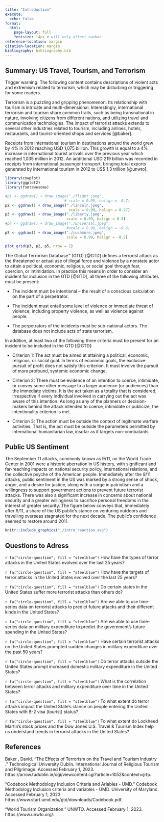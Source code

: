 ```yaml
---
title: "Introduction"
execute:
  echo: false
format:
  html:
    page-layout: full
    fontsize: 14px # will only affect navbar
reference-location: margin
citation-location: margin
bibliography: bibliography.bib
---
```


## Summary: US Travel, Tourism, and Terrorism

::: {.callout-warning icon=true appearance="default"}
Trigger warning: The following content contains descriptions of violent acts and extremism related to terrorism, which may be disturbing or triggering for some readers.
:::

Terrorism is a puzzling and gripping phenomenon. Its relationship with tourism is intricate and multi-dimensional. Interestingly, international terrorism and tourism share common traits, such as being transnational in nature, involving citizens from different nations, and utilizing travel and communication technologies. The impact of terrorist attacks extends to several other industries related to tourism, including airlines, hotels, restaurants, and tourist-oriented shops and services [@baker].

Receipts from international tourism in destinations around the world grew by 4% in 2012 reaching USD 1,075 billion. This growth is equal to a 4% increase in international tourist arrivals over the previous year which reached 1,035 million in 2012. An additional USD 219 billion was recorded in receipts from international passenger transport, bringing total exports generated by international tourism in 2012 to US\$ 1.3 trillion [@unwto].

```r
library(cowplot)
library(ggplot2)
library(fontawesome)

#p1 <- ggdraw() + draw_image("./flight.jpeg", 
                           # scale = 0.99, halign = -0.7) 
p2 <- ggdraw() + draw_image("./lincoln.jpeg", 
                             scale = 0.99, halign = 0.27)
p3 <- ggdraw() + draw_image("./liberty.jpeg", 
                            scale = 0.99, halign = 0.5)
#p4 <- ggdraw() + draw_image("./universal.jpeg", 
                            #scale = 0.99, halign = -0.6)
p5 <- ggdraw() + draw_image("./rushmore.jpeg", 
                            scale = 0.99, halign = -0.2)

plot_grid(p3, p2, p5, nrow = 1) 
```

The Global Terrorism Database™ (GTD) [@GTD] defines a terrorist attack as the threatened or actual use of illegal force and violence by a nonstate actor to attain a political, economic, religious, or social goal through fear, coercion, or intimidation. In practice this means in order to consider an incident for inclusion in the GTD [@GTD], all three of the following attributes must be present:

-   The incident must be intentional -- the result of a conscious calculation on the part of a perpetrator.

-   The incident must entail some level of violence or immediate threat of violence, including property violence, as well as violence against people.

-   The perpetrators of the incidents must be sub-national actors. The database does not include acts of state terrorism.

In addition, at least two of the following three criteria must be present for an incident to be included in the GTD [@GTD]:

-   Criterion 1: The act must be aimed at attaining a political, economic, religious, or social goal. In terms of economic goals, the exclusive pursuit of profit does not satisfy this criterion. It must involve the pursuit of more profound, systemic economic change.

-   Criterion 2: There must be evidence of an intention to coerce, intimidate, or convey some other message to a larger audience (or audiences) than the immediate victims. It is the act taken as a totality that is considered, irrespective if every individual involved in carrying out the act was aware of this intention. As long as any of the planners or decision-makers behind the attack intended to coerce, intimidate or publicize, the intentionality criterion is met.

-   Criterion 3: The action must be outside the context of legitimate warfare activities. That is, the act must be outside the parameters permitted by international humanitarian law, insofar as it targets non-combatants

## Public US Sentiment

The September 11 attacks, commonly known as 9/11, on the World Trade Center in 2001 were a historic aberration in US history, with significant and far-reaching impacts on national security policy, international relations, and the collective psyche of the American people. Immediately after the 9/11 attacks, public sentiment in the US was marked by a strong sense of shock, anger, and a desire for justice, along with a surge in patriotism and a willingness to support government actions to prevent future terrorist attacks. There was also a significant increase in concerns about national security and a greater willingness to sacrifice personal freedoms in the interest of greater security. The figure below conveys that, immediately after 9/11, a share of the US public's stance on venturing outdoors and travelling overseas stagnated for the next decade. The public's confidence seemed to restore around 2011.

```r
knitr::include_graphics("./intro_reaction.svg")
```

## Questions to Adress

`r fa("circle-question", fill = "steelblue")` How have the types of terror attacks in the United States evolved over the last 25 years?

`r fa("circle-question", fill = "steelblue")` How have the targets of terror attacks in the United States evolved over the last 25 years?

`r fa("circle-question", fill = "steelblue")` Do certain states in the United States suffer more terrorist attacks than others do?

`r fa("circle-question", fill = "steelblue")` Are we able to use time-series data on terrorist attacks to predict future attacks and their different kinds in the United States?

`r fa("circle-question", fill = "steelblue")` Are we able to use time-series data on military expenditure to predict the government's future spending in the United States?

`r fa("circle-question", fill = "steelblue")` Have certain terrorist attacks on the United States prompted sudden changes in military expenditure over the past 50 years?

`r fa("circle-question", fill = "steelblue")` Do terror attacks outside the United States prompt increased domestic military expenditure in the United States?

`r fa("circle-question", fill = "steelblue")` What is the correlation between terror attacks and military expenditure over time in the United States?

`r fa("circle-question", fill = "steelblue")` To what extent do terror attacks impact the United State's stance on people entering the United States with B-2 visa (tourist) status?

`r fa("circle-question", fill = "steelblue")` To what extent do Lockheed Martin's stock prices and the Dow Jones U.S. Travel & Tourism Index help us understand trends in terrorist attacks in the United States?

## References

Baker , David. "The Effects of Terrorism on the Travel and Tourism Industry ." Technological University Dublin. International Journal of Religious Tourism and Pilgrimage. Accessed February 1, 2023. https://arrow.tudublin.ie/cgi/viewcontent.cgi?article=1052&context=ijrtp.

"Codebook Methodology Inclusion Criteria and Ariables - UMD." Codebook Methodology Inclusion criteria and variables - UMD. University of Maryland. Accessed February 1, 2023. https://www.start.umd.edu/gtd/downloads/Codebook.pdf.

"World Tourism Organization." UNWTO. Accessed February 1, 2023. https://www.unwto.org/.

